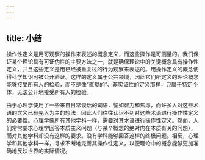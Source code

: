 ```yaml
---
---
---
```

title: 小结
---




操作性定义是用可观察的操作来表述的概念定义，而这些操作是可测量的。我们保证某个理论具有可证伪性的主要方法之一，就是确保理论中的关键概念具有操作性定义，并且这些定义是用已经被重复过的行为观察来表述的。用操作定义的概念使得科学知识可被公开验证。这样的定义属于公共领域，因此它们所定义的理论概念能够接受所有人的检验，而不是像“直觉的”、非实证性的定义那样，只属于特定个体，无法公开地接受所有人的检验。

由于心理学使用了一些来自日常谈话的词语，譬如智力和焦虑，而许多人对这些术语的含义已有先入为主的想法，因此人们往往认识不到对这些术语进行操作性定义的必要性。心理学像所有其他学科一样，需要对其术语进行操作性定义。然而，人们常常要求心理学回答本质主义问题（与某个概念的绝对内在本质有关的问题），而对其他学科却没有这样的要求。没有学科能够回答这样的终极问题。相反，心理学和其他学科一样，寻求不断地完善其操作性定义，以便理论中的概念能够更加准确地反映世界的实际情况。